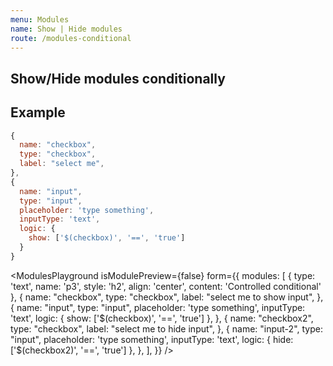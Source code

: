 ```yaml
---
menu: Modules
name: Show | Hide modules
route: /modules-conditional
---
```



## Show/Hide modules conditionally

## Example
```jsx
{
  name: "checkbox",
  type: "checkbox",
  label: "select me",
},
{
  name: "input",
  type: "input",
  placeholder: 'type something',
  inputType: 'text',
  logic: {
    show: ['$(checkbox)', '==', 'true']
  }
}
```


<ModulesPlayground
  isModulePreview={false}
  form={{
    modules: [
      {
        type: 'text',
        name: 'p3',
        style: 'h2',
        align: 'center',
        content: 'Controlled conditional'
      },
      {
        name: "checkbox",
        type: "checkbox",
        label: "select me to show input",
      },
      {
        name: "input",
        type: "input",
        placeholder: 'type something',
        inputType: 'text',
        logic: {
          show: ['$(checkbox)', '==', 'true']
        },
      },
         {
        name: "checkbox2",
        type: "checkbox",
        label: "select me to hide input",
      },
      {
        name: "input-2",
        type: "input",
        placeholder: 'type something',
        inputType: 'text',
        logic: {
          hide: ['$(checkbox2)', '==', 'true']
        },
      },
    ],
  }}
/>
